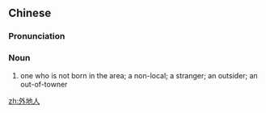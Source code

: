 ==Chinese==
{{zh-forms|type=21}}

===Pronunciation===
{{zh-pron
|m=wàidìrén
|cat=n
}}

===Noun===
{{zh-noun}}

# one who is not born in the area; a non-local; a stranger; an outsider; an out-of-towner

[[zh:外地人]]